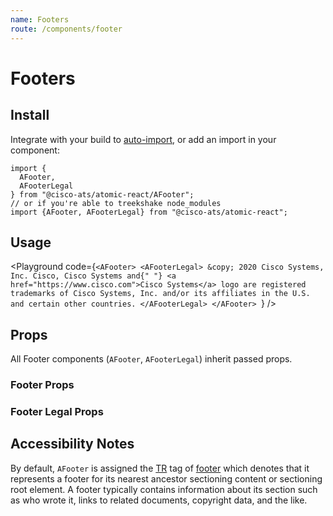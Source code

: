 ```yaml
---
name: Footers
route: /components/footer
---
```



# Footers

## Install

Integrate with your build to [auto-import](?path=/docs/getting-started--page#integrating), or add an import in your component:

```
import {
  AFooter,
  AFooterLegal
} from "@cisco-ats/atomic-react/AFooter";
// or if you're able to treekshake node_modules
import {AFooter, AFooterLegal} from "@cisco-ats/atomic-react";
```

## Usage

<Playground
  code={`<AFooter>
  <AFooterLegal>
    &copy; 2020 Cisco Systems, Inc. Cisco, Cisco Systems and{" "}
    <a href="https://www.cisco.com">Cisco Systems</a> logo are registered
    trademarks of Cisco Systems, Inc. and/or its affiliates in the U.S. and
    certain other countries.
  </AFooterLegal>
</AFooter>
`}
/>

## Props

All Footer components (`AFooter`, `AFooterLegal`) inherit passed props.

### Footer Props

<Props of="AFooter" />

### Footer Legal Props

<Props of="AFooterLegal" />

## Accessibility Notes

By default, `AFooter` is assigned the [TR](https://www.w3.org/TR/html51/) tag of [footer](https://www.w3.org/TR/html51/sections.html#elementdef-footer) which denotes that it represents a footer for its nearest ancestor sectioning content or sectioning root element. A footer typically contains information about its section such as who wrote it, links to related documents, copyright data, and the like.
